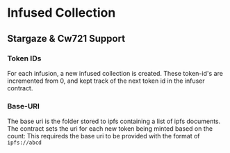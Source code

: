 #  Infused Collection

## Stargaze & Cw721 Support


### Token IDs
For each infusion, a new infused collection is created. These token-id's are incremented from 0, and kept track of the next token id in the infuser contract. 

### Base-URI
The base uri is the folder stored to ipfs containing a list of ipfs documents. The contract sets the uri for each new token being minted based on the count:
This requireds the base uri to be provided with the format of `ipfs://abcd`